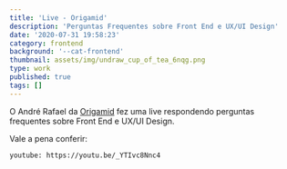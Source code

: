 ```yaml
---
title: 'Live - Origamid'
description: 'Perguntas Frequentes sobre Front End e UX/UI Design'
date: '2020-07-31 19:58:23'
category: frontend
background: '--cat-frontend'
thumbnail: assets/img/undraw_cup_of_tea_6nqg.png
type: work
published: true
tags: []
---
```


O André Rafael da [Origamid](https://www.origamid.com/) fez uma live respondendo perguntas frequentes sobre Front End e UX/UI Design. 

Vale a pena conferir:

`youtube: https://youtu.be/_YTIvc8Nnc4`